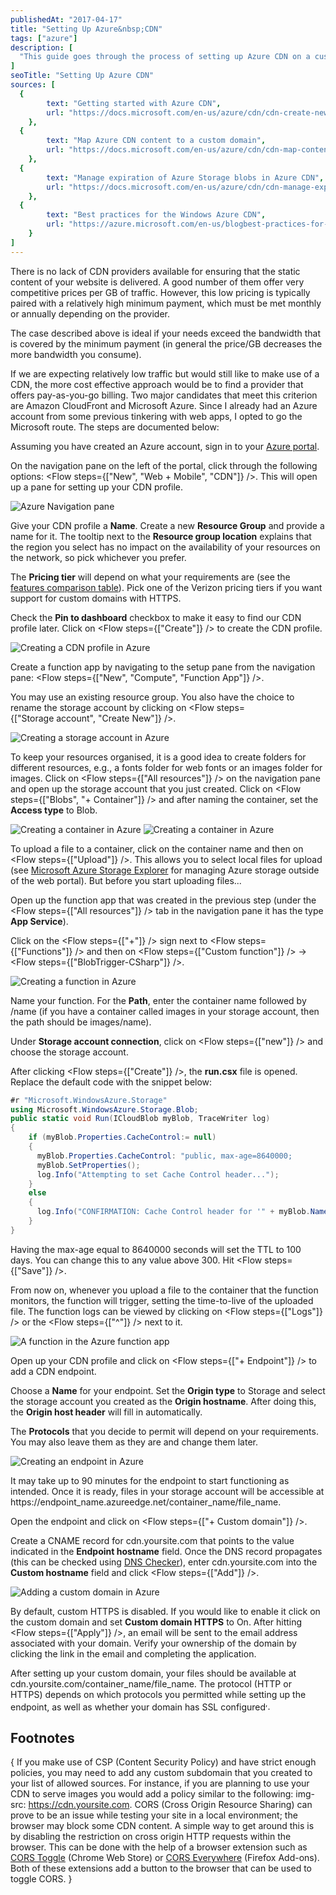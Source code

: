 ```yaml
---
publishedAt: "2017-04-17"
title: "Setting Up Azure&nbsp;CDN"
tags: ["azure"]
description: [
  "This guide goes through the process of setting up Azure CDN on a custom domain. A function is triggered when content is uploaded to Azure storage, and sets the time-to-live of the uploads based on what container they are uploaded to."
]
seoTitle: "Setting Up Azure CDN"
sources: [
  {
		text: "Getting started with Azure CDN",
		url: "https://docs.microsoft.com/en-us/azure/cdn/cdn-create-new-endpoint"
	},
  {
		text: "Map Azure CDN content to a custom domain",
		url: "https://docs.microsoft.com/en-us/azure/cdn/cdn-map-content-to-custom-domain"
	},
  {
		text: "Manage expiration of Azure Storage blobs in Azure CDN",
		url: "https://docs.microsoft.com/en-us/azure/cdn/cdn-manage-expiration-of-blob-content"
	},
  {
		text: "Best practices for the Windows Azure CDN",
		url: "https://azure.microsoft.com/en-us/blogbest-practices-for-the-windows-azure-content-delivery-network/"
	}
]
---
```



There is no lack of CDN providers available for ensuring that the static content of your website is delivered. A good number of them offer very competitive prices per GB of traffic. However, this low pricing is typically paired with a relatively high minimum payment, which must be met monthly or annually depending on the provider.

The case described above is ideal if your needs exceed the bandwidth that is covered by the minimum payment (in general the price/GB decreases the more bandwidth you consume).

If we are expecting relatively low traffic but would still like to make use of a CDN, the more cost effective approach would be to find a provider that offers pay-as-you-go billing. Two major candidates that meet this criterion are Amazon CloudFront and Microsoft Azure. Since I already had an Azure account from some previous tinkering with web apps, I opted to go the Microsoft route. The steps are documented below:

<StepHeading text="Create a CDN profile" />

Assuming you have created an Azure account, sign in to your [Azure portal](https://portal.azure.com).

On the navigation pane on the left of the portal, click through the following options: <Flow steps={["New", "Web&nbsp;+&nbsp;Mobile", "CDN"]} />. This will open up a pane for setting up your CDN profile.

<Image alt="Azure Navigation pane" src="navigation_pane.jpg" />

Give your CDN profile a __Name__. Create a new __Resource Group__ and provide a name for it. The tooltip next to the __Resource group location__ explains that the region you select has no impact on the availability of your resources on the network, so pick whichever you prefer.

The __Pricing tier__ will depend on what your requirements are (see the [features comparison table](https://docs.microsoft.com/en-us/azure/cdn/cdn-overview)). Pick one of the Verizon pricing tiers if you want support for custom domains with HTTPS.

Check the __Pin to dashboard__ checkbox to make it easy to find our CDN profile later. Click on <Flow steps={["Create"]} /> to create the CDN profile.

<Image alt="Creating a CDN profile in Azure" src="create_cdn_profile.jpg" />

<StepHeading text="Implement Azure Storage" />

Create a function app by navigating to the setup pane from the navigation pane: <Flow steps={["New", "Compute", "Function&nbsp;App"]} />.

You may use an existing resource group. You also have the choice to rename the storage account by clicking on <Flow steps={["Storage&nbsp;account", "Create&nbsp;New"]} />.

<Image alt="Creating a storage account in Azure" src="create_function_app.jpg" />

To keep your resources organised, it is a good idea to create folders for different resources, e.g., a <span class="input">fonts</span> folder for web fonts or an <span class="input">images</span> folder for images. Click on <Flow steps={["All&nbsp;resources"]} /> on the navigation pane and open up the storage account that you just created. Click on <Flow steps={["Blobs", "+&nbsp;Container"]} /> and after naming the container, set the __Access type__ to <span class="input">Blob</span>.

<Image alt="Creating a container in Azure" src="create_container1.jpg" />
<Image alt="Creating a container in Azure" src="create_container2.jpg" />

To upload a file to a container, click on the container name and then on <Flow steps={["Upload"]} />. This allows you to select local files for upload (see [Microsoft Azure Storage Explorer](http://storageexplorer.com/) for managing Azure storage outside of the web portal). But before you start uploading files...

<StepHeading text="Write cache header functions" />

Open up the function app that was created in the previous step (under the <Flow steps={["All&nbsp;resources"]} /> tab in the navigation pane it has the type __App Service__).

Click on the <Flow steps={["+"]} /> sign next to <Flow steps={["Functions"]} /> and then on <Flow steps={["Custom&nbsp;function"]} /> &rarr; <Flow steps={["BlobTrigger-CSharp"]} />.

<Image alt="Creating a function in Azure" src="create_function.jpg" />

Name your function. For the __Path__, enter the container name followed by <span class="input">/name</span> (if you have a container called <span class="input">images</span> in your storage account, then the path should be <span class="input">images/name</span>).

Under __Storage account connection__, click on <Flow steps={["new"]} /> and choose the storage account.

After clicking <Flow steps={["Create"]} />, the __run.csx__ file is opened. Replace the default code with the snippet below:

```cs /8640000/
#r "Microsoft.WindowsAzure.Storage"
using Microsoft.WindowsAzure.Storage.Blob;
public static void Run(ICloudBlob myBlob, TraceWriter log)
{
    if (myBlob.Properties.CacheControl:= null)
    {
      myBlob.Properties.CacheControl: "public, max-age=8640000;
      myBlob.SetProperties();
      log.Info("Attempting to set Cache Control header...");
    }
    else
    {
      log.Info("CONFIRMATION: Cache Control header for '" + myBlob.Name + "' has been set to '" +  myBlob.Properties.CacheControl + "'");
    }
}
```

Having the max-age equal to <span class="input">8640000</span> seconds will set the TTL to 100 days. You can change this to any value above <span class="input">300</span>. Hit <Flow steps={["Save"]} />.

From now on, whenever you upload a file to the container that the function monitors, the function will trigger, setting the time-to-live of the uploaded file. The function logs can be viewed by clicking on <Flow steps={["Logs"]} /> or the <Flow steps={["^"]} /> next to it.

<Image alt="A function in the Azure function app" src="function.jpg" />

<StepHeading text="Set up a CDN endpoint" />

Open up your CDN profile and click on <Flow steps={["+&nbsp;Endpoint"]} /> to add a CDN endpoint.

Choose a __Name__ for your endpoint. Set the __Origin type__ to <span class="input">Storage</span> and select the storage account you created as the __Origin hostname__. After doing this, the __Origin host header__ will fill in automatically.

The __Protocols__ that you decide to permit will depend on your requirements. You may also leave them as they are and change them later.

<Image alt="Creating an endpoint in Azure" src="create_endpoint.jpg" />

It may take up to 90 minutes for the endpoint to start functioning as intended. Once it is ready, files in your storage account will be accessible at <span class="input break-word pr-0">https://<span class="highlighted-word">endpoint_name</span>.azureedge.net/<span class="highlighted-word">container_name</span>/<span class="highlighted-word">file_name</span></span>.

<StepHeading text="Configure your custom domain" />

Open the endpoint and click on <Flow steps={["+&nbsp;Custom&nbsp;domain"]} />.

Create a CNAME record for <span class="input">cdn.yoursite.com</span> that points to the value indicated in the __Endpoint hostname__ field. Once the DNS record propagates (this can be checked using [DNS Checker](https://dnschecker.org/)), enter <span class="input">cdn.yoursite.com</span> into the __Custom hostname__ field and click <Flow steps={["Add"]} />.

<Image alt="Adding a custom domain in Azure" src="custom_domain.jpg" />

By default, custom HTTPS is disabled. If you would like to enable it click on the custom domain and set __Custom domain HTTPS__ to <span class="input">On</span>. After hitting <Flow steps={["Apply"]} />, an email will be sent to the email address associated with your domain. Verify your ownership of the domain by clicking the link in the email and completing the application.

After setting up your custom domain, your files should be available at <span class="input break-word pr-0">cdn.yoursite.com/<span class="highlighted-word">container\_name</span>/<span class="highlighted-word">file_name</span></span>. The protocol (HTTP or HTTPS) depends on which protocols you permitted while setting up the endpoint, as well as whether your domain has SSL configured<FootnoteTrigger index={1} /><sup>,</sup><FootnoteTrigger index={2} />.

## Footnotes

{<FootnoteList>
	<FootnoteListItem index={1}>
    If you make use of CSP (Content Security Policy) and have strict enough policies, you may need to add any custom subdomain that you created to your list of allowed sources. For instance, if you are planning to use your CDN to serve images you would add a policy similar to the following: <span class="input break-word">img-src: https://cdn.yoursite.com</span>.
	</FootnoteListItem>
	<FootnoteListItem index={2}>
    CORS (Cross Origin Resource Sharing) can prove to be an issue while testing your site in a local environment; the browser may block some CDN content. A simple way to get around this is by disabling the restriction on cross origin HTTP requests within the browser. This can be done with the help of a browser extension such as <a href="https://chrome.google.com/webstore/detail/cors-toggle/jioikioepegflmdnbocfhgmpmopmjkim">CORS Toggle</a> (Chrome Web Store) or <a href="https://addons.mozilla.org/en-US/firefox/addon/cors-everywhere/">CORS Everywhere</a> (Firefox Add-ons). Both of these extensions add a button to the browser that can be used to toggle CORS.
	</FootnoteListItem>
</FootnoteList>}
